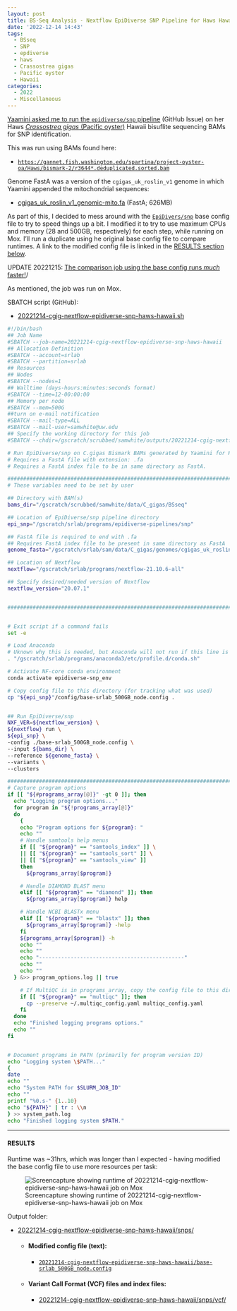 ```yaml
---
layout: post
title: BS-Seq Analysis - Nextflow EpiDiverse SNP Pipeline for Haws Hawaii C.gigas BAMs from Yaamini
date: '2022-12-14 14:43'
tags: 
  - BSseq
  - SNP
  - epdiverse
  - haws
  - Crassostrea gigas
  - Pacific oyster
  - Hawaii
categories: 
  - 2022
  - Miscellaneous
---
```

[Yaamini asked me to run the `epidiverse/snp` pipeline](https://github.com/RobertsLab/resources/issues/1558) (GitHub Issue) on her Haws [_Crassostrea gigas_ (Pacific oyster)](http://en.wikipedia.org/wiki/Pacific_oyster) Hawaii bisuflite sequencing BAMs for SNP identification.

This was run using BAMs found here:

- [`https://gannet.fish.washington.edu/spartina/project-oyster-oa/Haws/bismark-2/r3644*.deduplicated.sorted.bam`](https://gannet.fish.washington.edu/spartina/project-oyster-oa/Haws/bismark-2/)

Genome FastA was a version of the `cgigas_uk_roslin_v1` genome in which Yaamini appended the mitochondrial sequences:

- [cgigas_uk_roslin_v1_genomic-mito.fa](https://gannet.fish.washington.edu/spartina/project-oyster-oa/Haws/data/cgigas_uk_roslin_v1_genomic-mito.fa) (FastA; 626MB)

As part of this, I decided to mess around with the [`EpiDivers/snp`](https://github.com/EpiDiverse/snp) base config file to try to speed things up a bit. I modified it to try to use maximum CPUs and memory (28 and 500GB, respectively) for each step, while running on Mox. I'll run a duplicate using he original base config file to compare runtimes. A link to the modified config file is linked in the [RESULTS section below](#results).

UPDATE 20221215: [The comparison job using the base config runs _much_ faster!](https://robertslab.github.io/sams-notebook/posts/2022/2022-12-15-BS-Seq-Analysis-Nextflow-EpiDiverse-SNP-Pipeline-for-Haws-Hawaii-C.gigas-BAMs-from-Yaamini-Base-Config.html)/

As mentioned, the job was run on Mox.

SBATCH script (GitHub):

- [20221214-cgig-nextflow-epidiverse-snp-haws-hawaii.sh](https://github.com/RobertsLab/sams-notebook/blob/master/sbatch_scripts/20221214-cgig-nextflow-epidiverse-snp-haws-hawaii.sh)

```bash
#!/bin/bash
## Job Name
#SBATCH --job-name=20221214-cgig-nextflow-epidiverse-snp-haws-hawaii
## Allocation Definition
#SBATCH --account=srlab
#SBATCH --partition=srlab
## Resources
## Nodes
#SBATCH --nodes=1
## Walltime (days-hours:minutes:seconds format)
#SBATCH --time=12-00:00:00
## Memory per node
#SBATCH --mem=500G
##turn on e-mail notification
#SBATCH --mail-type=ALL
#SBATCH --mail-user=samwhite@uw.edu
## Specify the working directory for this job
#SBATCH --chdir=/gscratch/scrubbed/samwhite/outputs/20221214-cgig-nextflow-epidiverse-snp-haws-hawaii

# Run EpiDiverse/snp on C.gigas Bismark BAMs generated by Yaamini for Haws Hawaii project.
# Requires a FastA file with extension: .fa
# Requires a FastA index file to be in same directory as FastA.

###################################################################################
# These variables need to be set by user

## Directory with BAM(s)
bams_dir="/gscratch/scrubbed/samwhite/data/C_gigas/BSseq"

## Location of EpiDiverse/snp pipeline directory
epi_snp="/gscratch/srlab/programs/epidiverse-pipelines/snp"

## FastA file is required to end with .fa
## Requires FastA index file to be present in same directory as FastA
genome_fasta="/gscratch/srlab/sam/data/C_gigas/genomes/cgigas_uk_roslin_v1_genomic-mito.fa"

## Location of Nextflow
nextflow="/gscratch/srlab/programs/nextflow-21.10.6-all"

## Specify desired/needed version of Nextflow
nextflow_version="20.07.1"


###################################################################################


# Exit script if a command fails
set -e

# Load Anaconda
# Uknown why this is needed, but Anaconda will not run if this line is not included.
. "/gscratch/srlab/programs/anaconda3/etc/profile.d/conda.sh"

# Activate NF-core conda environment
conda activate epidiverse-snp_env

# Copy config file to this directory (for tracking what was used)
cp "${epi_snp}"/config/base-srlab_500GB_node.config .


## Run EpiDiverse/snp
NXF_VER=${nextflow_version} \
${nextflow} run \
${epi_snp} \
-config ./base-srlab_500GB_node.config \
--input ${bams_dir} \
--reference ${genome_fasta} \
--variants \
--clusters

###################################################################################
# Capture program options
if [[ "${#programs_array[@]}" -gt 0 ]]; then
  echo "Logging program options..."
  for program in "${!programs_array[@]}"
  do
    {
    echo "Program options for ${program}: "
    echo ""
    # Handle samtools help menus
    if [[ "${program}" == "samtools_index" ]] \
    || [[ "${program}" == "samtools_sort" ]] \
    || [[ "${program}" == "samtools_view" ]]
    then
      ${programs_array[$program]}

    # Handle DIAMOND BLAST menu
    elif [[ "${program}" == "diamond" ]]; then
      ${programs_array[$program]} help

    # Handle NCBI BLASTx menu
    elif [[ "${program}" == "blastx" ]]; then
      ${programs_array[$program]} -help
    fi
    ${programs_array[$program]} -h
    echo ""
    echo ""
    echo "----------------------------------------------"
    echo ""
    echo ""
  } &>> program_options.log || true

    # If MultiQC is in programs_array, copy the config file to this directory.
    if [[ "${program}" == "multiqc" ]]; then
      cp --preserve ~/.multiqc_config.yaml multiqc_config.yaml
    fi
  done
  echo "Finished logging programs options."
  echo ""
fi


# Document programs in PATH (primarily for program version ID)
echo "Logging system \$PATH..."
{
date
echo ""
echo "System PATH for $SLURM_JOB_ID"
echo ""
printf "%0.s-" {1..10}
echo "${PATH}" | tr : \\n
} >> system_path.log
echo "Finished logging system $PATH."
```

---

#### RESULTS

Runtime was ~31hrs, which was longer than I expected - having modified the base config file to use more resources per task:

![Screencapture showing runtime of 20221214-cgig-nextflow-epidiverse-snp-haws-hawaii job on Mox](https://github.com/RobertsLab/sams-notebook/blob/master/images/screencaps/20221214-cgig-nextflow-epidiverse-snp-haws-hawaii-runtime.png?raw=true)

Output folder:

- [20221214-cgig-nextflow-epidiverse-snp-haws-hawaii/snps/](https://gannet.fish.washington.edu/Atumefaciens/20221214-cgig-nextflow-epidiverse-snp-haws-hawaii/snps/)

  - #### Modified config file (text):

    - [`20221214-cgig-nextflow-epidiverse-snp-haws-hawaii/base-srlab_500GB_node.config`](https://gannet.fish.washington.edu/Atumefaciens/20221214-cgig-nextflow-epidiverse-snp-haws-hawaii/base-srlab_500GB_node.config)

  - #### Variant Call Format (VCF) files and index files:

      - [20221214-cgig-nextflow-epidiverse-snp-haws-hawaii/snps/vcf/](https://gannet.fish.washington.edu/Atumefaciens/20221214-cgig-nextflow-epidiverse-snp-haws-hawaii/snps/vcf/)